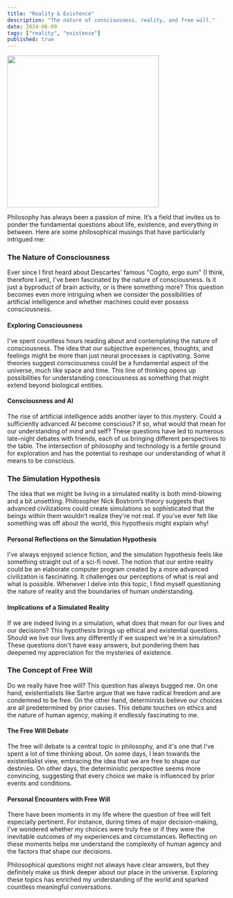 ```yaml
---
title: "Reality & Existence"
description: "The nature of consciousness, reality, and free will."
date: 2024-06-09
tags: ["reality", "existence"]
published: true
---
```


<Image src="/reality.jpeg" width="350" height="350" />

Philosophy has always been a passion of mine. It’s a field that invites us to ponder the fundamental questions about life, existence, and everything in between. Here are some philosophical musings that have particularly intrigued me:

### The Nature of Consciousness

Ever since I first heard about Descartes’ famous "Cogito, ergo sum" (I think, therefore I am), I've been fascinated by the nature of consciousness. Is it just a byproduct of brain activity, or is there something more? This question becomes even more intriguing when we consider the possibilities of artificial intelligence and whether machines could ever possess consciousness.

#### Exploring Consciousness

I've spent countless hours reading about and contemplating the nature of consciousness. The idea that our subjective experiences, thoughts, and feelings might be more than just neural processes is captivating. Some theories suggest consciousness could be a fundamental aspect of the universe, much like space and time. This line of thinking opens up possibilities for understanding consciousness as something that might extend beyond biological entities.

#### Consciousness and AI

The rise of artificial intelligence adds another layer to this mystery. Could a sufficiently advanced AI become conscious? If so, what would that mean for our understanding of mind and self? These questions have led to numerous late-night debates with friends, each of us bringing different perspectives to the table. The intersection of philosophy and technology is a fertile ground for exploration and has the potential to reshape our understanding of what it means to be conscious.

### The Simulation Hypothesis

The idea that we might be living in a simulated reality is both mind-blowing and a bit unsettling. Philosopher Nick Bostrom’s theory suggests that advanced civilizations could create simulations so sophisticated that the beings within them wouldn’t realize they're not real. If you’ve ever felt like something was off about the world, this hypothesis might explain why!

#### Personal Reflections on the Simulation Hypothesis

I've always enjoyed science fiction, and the simulation hypothesis feels like something straight out of a sci-fi novel. The notion that our entire reality could be an elaborate computer program created by a more advanced civilization is fascinating. It challenges our perceptions of what is real and what is possible. Whenever I delve into this topic, I find myself questioning the nature of reality and the boundaries of human understanding.

#### Implications of a Simulated Reality

If we are indeed living in a simulation, what does that mean for our lives and our decisions? This hypothesis brings up ethical and existential questions. Should we live our lives any differently if we suspect we're in a simulation? These questions don't have easy answers, but pondering them has deepened my appreciation for the mysteries of existence.

### The Concept of Free Will

Do we really have free will? This question has always bugged me. On one hand, existentialists like Sartre argue that we have radical freedom and are condemned to be free. On the other hand, determinists believe our choices are all predetermined by prior causes. This debate touches on ethics and the nature of human agency, making it endlessly fascinating to me.

#### The Free Will Debate

The free will debate is a central topic in philosophy, and it's one that I've spent a lot of time thinking about. On some days, I lean towards the existentialist view, embracing the idea that we are free to shape our destinies. On other days, the deterministic perspective seems more convincing, suggesting that every choice we make is influenced by prior events and conditions.

#### Personal Encounters with Free Will

There have been moments in my life where the question of free will felt especially pertinent. For instance, during times of major decision-making, I've wondered whether my choices were truly free or if they were the inevitable outcomes of my experiences and circumstances. Reflecting on these moments helps me understand the complexity of human agency and the factors that shape our decisions.

Philosophical questions might not always have clear answers, but they definitely make us think deeper about our place in the universe. Exploring these topics has enriched my understanding of the world and sparked countless meaningful conversations.
